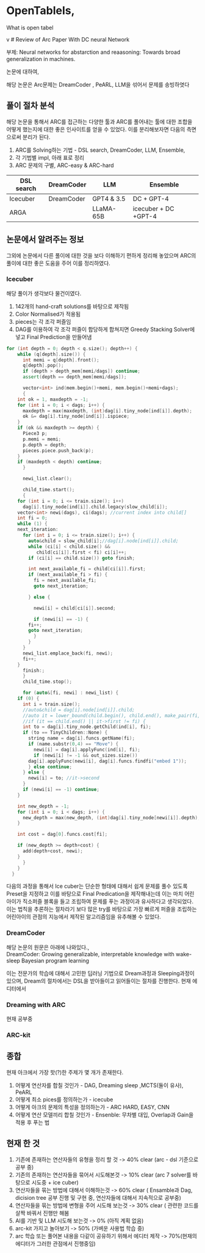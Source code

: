 # OpenTableIs,

What is open tabel

v # Review of Arc Paper With DC neural Network 

부제: Neural networks for abstarction and reaasoning: Towards broad generalization in machines.  

논문에 대하여,

해당 논문은 Arc문제는 DreamCoder , PeARL, LLM을 섞어서 문제를 송빙하엿다

## 풀이 절차 분석

해당 논문을 통해서 ARC를 접근하는 다양한 툴과 ARC를 풀어내는 툴에 대한 조합을 어떻게 했는지에 대한 좋은 인사이트를 얻을 수 있었다. 이를 분리해보자면 다음의 측면으로써 분리가 된다.

1. ARC를 Solving하는 기법 - DSL search, DreamCoder, LLM, Ensemble,
2. 각 기법별 impl, 아래 표로 정리
3. ARC 문제의 구별, ARC-easy & ARC-hard



| DSL search | DreamCoder | LLM | Ensemble |
| --- | --- | --- | --- |
| Icecuber | DreamCoder | GPT4 & 3.5 | DC + GPT-4|
| ARGA | | LLaMA-65B |  icecuber + DC +GPT-4|


## 논문에서 알려주는 정보

그외에 논문에서 다른 풀이에 대한 것을 보다 이해하기 편하게 정리해 놓았으며 ARC의 풀이에 대한 좋은 도움을 주어 이를 정리하였다.

### Icecuber 
  
해당 풀이가 생각보다 물건이였다.
1. 142개의 hand-craft solutions를 바탕으로 제작됨
2. Color Normalised가 적용됨
3. pieces는 각 조각 퍼즐임 
3. DAG를 이용하여 각 조각 퍼즐이 합당하게 합쳐지면 Greedy Stacking Solver에 넣고 Final Prediction을 만들어냄


```cpp
for (int depth = 0; depth < q.size(); depth++) {
    while (q[depth].size()) {
      int memi = q[depth].front();
      q[depth].pop();
      if (depth > depth_mem[memi/dags]) continue;
      assert(depth == depth_mem[memi/dags]);

      vector<int> ind(mem.begin()+memi, mem.begin()+memi+dags);
      {
	int ok = 1, maxdepth = -1;
	for (int i = 0; i < dags; i++) {
	  maxdepth = max(maxdepth, (int)dag[i].tiny_node[ind[i]].depth);
	  ok &= dag[i].tiny_node[ind[i]].ispiece;
	}
	if (ok && maxdepth >= depth) {
	  Piece3 p;
	  p.memi = memi;
	  p.depth = depth;
	  pieces.piece.push_back(p);
	}
	if (maxdepth < depth) continue;
      }

      newi_list.clear();

      child_time.start();
      {
	for (int i = 0; i <= train.size(); i++)
	  dag[i].tiny_node[ind[i]].child.legacy(slow_child[i]);
	vector<int> newi(dags), ci(dags); //current index into child[]
	int fi = 0;
	while (1) {
	next_iteration:
	  for (int i = 0; i <= train.size(); i++) {
	    auto&child = slow_child[i];//dag[i].node[ind[i]].child;
	    while (ci[i] < child.size() &&
		   child[ci[i]].first < fi) ci[i]++;
	    if (ci[i] == child.size()) goto finish;

	    int next_available_fi = child[ci[i]].first;
	    if (next_available_fi > fi) {
	      fi = next_available_fi;
	      goto next_iteration;

	    } else {

	      newi[i] = child[ci[i]].second;

	      if (newi[i] == -1) {
		fi++;
		goto next_iteration;
	      }
	    }
	  }
	  newi_list.emplace_back(fi, newi);
	  fi++;
	}
      finish:;
      }
      child_time.stop();

      for (auto&[fi, newi] : newi_list) {
	if (0) {
	  int i = train.size();
	  //auto&child = dag[i].node[ind[i]].child;
	  //auto it = lower_bound(child.begin(), child.end(), make_pair(fi, -1));
	  //if (it == child.end() || it->first != fi) {
	  int to = dag[i].tiny_node.getChild(ind[i], fi);
	  if (to == TinyChildren::None) {
	    string name = dag[i].funcs.getName(fi);
	    if (name.substr(0,4) == "Move") {
	      newi[i] = dag[i].applyFunc(ind[i], fi);
	      if (newi[i] != -1 && out_sizes.size())
		dag[i].applyFunc(newi[i], dag[i].funcs.findfi("embed 1"));
	    } else continue;
	  } else {
	    newi[i] = to; //it->second
	  }
	  if (newi[i] == -1) continue;
	}

	int new_depth = -1;
	for (int i = 0; i < dags; i++) {
	  new_depth = max(new_depth, (int)dag[i].tiny_node[newi[i]].depth);
	}

	int cost = dag[0].funcs.cost[fi];

	if (new_depth >= depth+cost) {
	  add(depth+cost, newi);
	}
      }
    }
  }
```
다음의 과정을 통해서 Ice cuber는 단순한 형태에 대해서 쉽게 문제를 풀수 있도록 Preset을 지정하고 이를 바탕으로 Final Predication을 제작해내는데 이는 마치 어린아이가 직소퍼즐 블록을 들고 조립하여 문제를 푸는 과정이과 유사하다고 생각되었다. 이는 법칙을 추론하는 절차라기 보다 많은 try를 바탕으로 가장 빠르게 퍼즐을 조립하는 어린아이의 관점의 지능에서 제작된 알고리즘임을 유추해볼 수 있었다.

### DreamCoder

해당 논문의 원문은 아래에 나와있다.,   
DreamCoder: Growing generalizable, interpretable knowledge with wake-sleep Bayesian program learning  

이는 전문가의 학습에 대해서 고민한 딥러닝 기법으로 Dream과정과 Sleeping과정이 있으며, Dream의 절차에서는 DSL을 받아들이고 읽어들이는 절차를 진행한다. 현재 에디터에서 

### Dreaming with ARC

현재 공부중 

### ARC-kit

## 종합

현재 아크에서 가장 핫(?)한 주제가 몇 개가 존재한다.

1. 어떻게 연산자를 합칠 것인가 - DAG, Dreaming sleep ,MCTS(둘이 유사), PeARL 
2. 어떻게 최소 pices를 정의하는가 - icecube
3. 어떻게 아크의 문제의 특성을  정의하는가 - ARC HARD, EASY, CNN
4.  어떻게 연산 모델끼리 합칠 것인가 - Ensenble: 무차별 대입, Overlap과 Gain을 적용 후 푸는 법

## 현재 한 것

1. 기존에 존재하는 연산자들의 유형을 정리 할 것 -> 40% clear (arc - dsl 기준으로 공부 중)
2. 기존의 존재하는 연산자들을 묶어서 시도해본것 -> 10% clear (arc 7 solver를 바탕으로 시도중 + ice cuber)
3. 연산자들을 묶는 방법에 대해서 이해하는것 -> 60% clear ( Ensamble과 Dag, dicision tree 공부 진행 및 구현 중, 연산자들에 대해서 지속적으로 공부중)
4. 연산자들을 묶는 방법에 변형을 주어 시도해 보는것 -> 30% clear ( 관련한 코드를 살짝 바꿔서 진행만 해봄
5. AI를 기반 및 LLM 시도해 보는것 -> 0% (아직 계획 없음) 
6. arc-kit 가지고 놀아보기 -> 50% (가벼운 사용법 학습 중)
7. arc 학습 또는 풀어본 내용을 다같이 공유하기 위해서 에디터 제작 ->  70%(현재의 에디터가 그러한 관점에서 진행중임)

